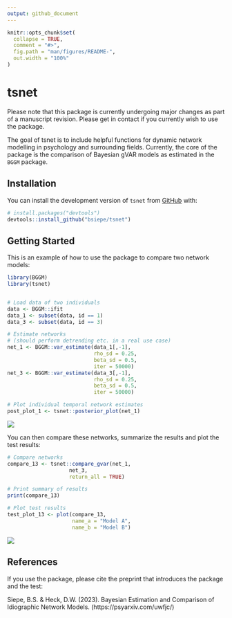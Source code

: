 ```yaml
---
output: github_document
---
```


<!-- README.md is generated from README.Rmd. Please edit that file -->

```r
knitr::opts_chunk$set(
  collapse = TRUE,
  comment = "#>",
  fig.path = "man/figures/README-",
  out.width = "100%"
)
```

# tsnet

<!-- badges: start -->
<!-- badges: end -->
Please note that this package is currently undergoing major changes as part of a manuscript revision. Please get in contact if you currently wish to use the package.

The goal of tsnet is to include helpful functions for dynamic network modelling in psychology and surrounding fields. Currently, the core of the package is the comparison of Bayesian gVAR models as estimated in the `BGGM` package. 

## Installation

You can install the development version of `tsnet` from [GitHub](https://github.com/bsiepe/tsnet) with:

``` r
# install.packages("devtools")
devtools::install_github("bsiepe/tsnet")
```

## Getting Started

This is an example of how to use the package to compare two network models:

```r
library(BGGM)
library(tsnet)


# Load data of two individuals
data <- BGGM::ifit
data_1 <- subset(data, id == 1)
data_3 <- subset(data, id == 3)

# Estimate networks
# (should perform detrending etc. in a real use case)
net_1 <- BGGM::var_estimate(data_1[,-1],
                            rho_sd = 0.25, 
                            beta_sd = 0.5,
                            iter = 50000)
net_3 <- BGGM::var_estimate(data_3[,-1],
                            rho_sd = 0.25, 
                            beta_sd = 0.5,
                            iter = 50000)

# Plot individual temporal network estimates
post_plot_1 <- tsnet::posterior_plot(net_1)

```

![](man/figures/post_plot_example.png)


You can then compare these networks, summarize the results and plot the test results:
```r
# Compare networks
compare_13 <- tsnet::compare_gvar(net_1, 
                    net_3,
                    return_all = TRUE)

# Print summary of results
print(compare_13)

# Plot test results
test_plot_13 <- plot(compare_13,
                     name_a = "Model A",
                     name_b = "Model B")
```

![](man/figures/test_plot_example.png)

## References
If you use the package, please cite the preprint that introduces the package and the test: 

Siepe, B.S. & Heck, D.W. (2023). Bayesian Estimation and Comparison of Idiographic Network Models. (https://psyarxiv.com/uwfjc/)
